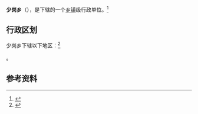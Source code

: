 {{中国乡级行政区|54/23/31/205/000}}

'''少岗乡'''（{{bo|z=ས་ཕུད་སྒང་}}），是{{PRC admin/fullname|54/23/31/205/000|3}}下辖的一个[[乡镇|乡镇]]级行政单位。<ref>{{PRC admin/ref sgc|{{PRC admin/parent|54/23/31/205/000}}}}</ref>

== 行政区划 ==

少岗乡下辖以下地区：<ref>{{PRC admin/ref sgc|54/23/31/205/000}}</ref>

{{PRC admin/children|54/23/31/205/000}}。

== 参考资料 ==

{{reflist}}

{{行政区划小作品}}
{{PRC admin/navcat|54/23/31/205/000}}